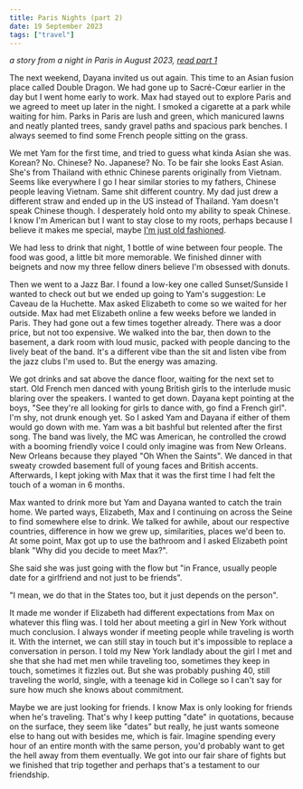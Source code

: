 ```yaml
---
title: Paris Nights (part 2)
date: 19 September 2023
tags: ["travel"]
---
```


_a story from a night in Paris in August 2023, [read part 1](/blog/2023/paris-nights-part-1)_

The next weekend, Dayana invited us out again.
This time to an Asian fusion place called Double Dragon.
We had gone up to Sacré-Cœur earlier in the day but I went home early to work.
Max had stayed out to explore Paris and we agreed to meet up later in the night.
I smoked a cigarette at a park while waiting for him.
Parks in Paris are lush and green, which manicured lawns and neatly planted trees, sandy gravel paths and spacious park benches.
I always seemed to find some French people sitting on the grass.

We met Yam for the first time, and tried to guess what kinda Asian she was.
Korean? No. Chinese? No. Japanese? No. To be fair she looks East Asian.
She's from Thailand with ethnic Chinese parents originally from Vietnam.
Seems like everywhere I go I hear similar stories to my fathers, Chinese people leaving Vietnam.
Same shit different country.
My dad just drew a different straw and ended up in the US instead of Thailand.
Yam doesn't speak Chinese though.
I desperately hold onto my ability to speak Chinese.
I know I'm American but I want to stay close to my roots, perhaps because I believe
it makes me special, maybe [I'm just old fashioned](https://open.spotify.com/track/2DZdof9VHreWvnCBAuhNr2?si=903d8b969f1c4241).

We had less to drink that night, 1 bottle of wine between four people.
The food was good, a little bit more memorable.
We finished dinner with beignets and now my three fellow diners believe I'm obsessed with donuts.

Then we went to a Jazz Bar.
I found a low-key one called Sunset/Sunside I wanted to check out but we ended up going to Yam's suggestion: Le Caveau de la Huchette.
Max asked Elizabeth to come so we waited for her outside.
Max had met Elizabeth online a few weeks before we landed in Paris.
They had gone out a few times together already.
There was a door price, but not too expensive.
We walked into the bar, then down to the basement, a dark room with loud music, packed with people dancing to the lively beat of the band.
It's a different vibe than the sit and listen vibe from the jazz clubs I'm used to. But the energy was amazing.

We got drinks and sat above the dance floor, waiting for the next set to start.
Old French men danced with young British girls to the interlude music blaring over the speakers.
I wanted to get down.
Dayana kept pointing at the boys, "See they're all looking for girls to dance with, go find a French girl".
I'm shy, not drunk enough yet.
So I asked Yam and Dayana if either of them would go down with me.
Yam was a bit bashful but relented after the first song.
The band was lively, the MC was American, he controlled the crowd with a booming friendly voice I could only imagine was from New Orleans.
New Orleans because they played "Oh When the Saints".
We danced in that sweaty crowded basement full of young faces and British accents.
Afterwards, I kept joking with Max that it was the first time I had felt the touch of a woman in 6 months.

Max wanted to drink more but Yam and Dayana wanted to catch the train home.
We parted ways, Elizabeth, Max and I continuing on across the Seine to find somewhere else to drink.
We talked for awhile, about our respective countries, difference in how we grew up, similarities, places we'd been to.
At some point, Max got up to use the bathroom and I asked Elizabeth point blank "Why did you decide to meet Max?".

She said she was just going with the flow but "in France, usually people date for a girlfriend and not just to be friends".

"I mean, we do that in the States too, but it just depends on the person".

It made me wonder if Elizabeth had different expectations from Max on whatever this fling was.
I told her about meeting a girl in New York without much conclusion.
I always wonder if meeting people while traveling is worth it.
With the internet, we can still stay in touch but it's impossible to replace a conversation in person.
I told my New York landlady about the girl I met and she that she had met men while traveling too, sometimes they keep in touch, sometimes it fizzles out.
But she was probably pushing 40, still traveling the world, single, with a teenage kid in College so I can't say for sure how much she knows about commitment.

Maybe we are just looking for friends.
I know Max is only looking for friends when he's traveling.
That's why I keep putting "date" in quotations, because on the surface, they seem like "dates" but really, he just wants someone else to hang out with besides me, which is fair.
Imagine spending every hour of an entire month with the same person, you'd probably want to get the hell away from them eventually.
We got into our fair share of fights but we finished that trip together and perhaps that's a testament to our friendship.
